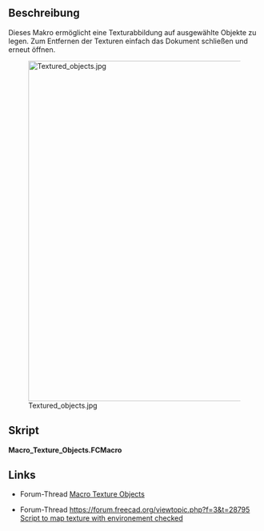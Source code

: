 <languages/>

{{Macro/de
|Name=Texture Objects
|Translate=Texture Objects
|Icon=Macro_Texture_Objects.png
|Description=Dieses Makro ermöglicht eine Texturabbildung auf ausgewählte Objekte zu legen. Zum Entfernen der Texturen einfach das Dokument schließen und erneut öffnen.
|Author=yorik
|Version=1.1
|Date=2023-12-08
|Download=[https://wiki.freecad.org/wiki/images/d/da/Macro_Texture_Objects.png ToolBar Icon]
|FCVersion= 0.18 und darunter
}}

<span id="Description"></span>
==Beschreibung==

Dieses Makro ermöglicht eine Texturabbildung auf ausgewählte Objekte zu legen. Zum Entfernen der Texturen einfach das Dokument schließen und erneut öffnen.

[[Image:Textured_objects.jpg|680px]]

<span id="Script"></span>
==Skript==

'''Macro_Texture_Objects.FCMacro'''

{{MacroCode|code=

import FreeCADGui
from PySide import QtGui
from pivy import coin

# get a jpg filename
jpgfilename = QtGui.QFileDialog.getOpenFileName(QtGui.QApplication.activeWindow(),'Open image file','*.jpg')

# apply textures
for obj in FreeCADGui.Selection.getSelection():
    rootnode = obj.ViewObject.RootNode
    tex =  coin.SoTexture2()
    tex.filename = str(jpgfilename[0])
    rootnode.insertChild(tex,1)

}}

==Links==

* Forum-Thread [https://forum.freecad.org/viewtopic.php?t=7216 Macro Texture Objects]

* Forum-Thread [[https://forum.freecad.org/viewtopic.php?f=3&t=28795 Script to map texture with environement checked]]
